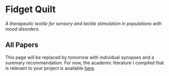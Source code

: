 # Fidget Quilt {-#fidget}

*A therapeutic textile for sensory and tactile stimulation in populations with mood disorders.*

## All Papers {-#allpapers}

This page will be replaced by tomorrow with individual synopses and a summary recommendation. For now, the academic literature I compiled that is relevant to your project is available [here](https://drive.google.com/drive/folders/13vLs_IaojBt_YoaKqWEpekGtbz7JjbPm?usp=sharing).